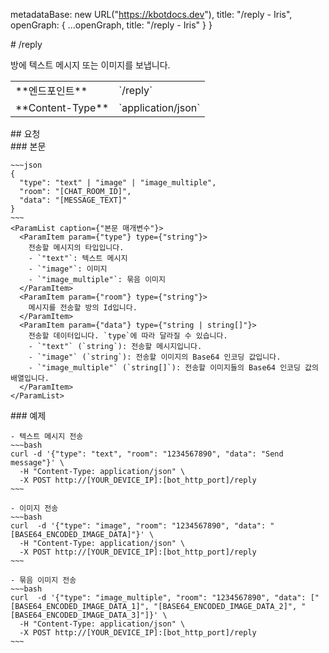 
  metadataBase: new URL("https://kbotdocs.dev"),
  title: "/reply - Iris",
  openGraph: {
    ...openGraph,
    title: "/reply - Iris"
  }
}

<Section>
  # /reply

  방에 텍스트 메시지 또는 이미지를 보냅니다.

  <Table>
    <colgroup>
      <col width={"200px"}/>
      <col/>
    </colgroup>
    <Tbody>
      <Tr>
        <Td><span className={"text-sm"}>**엔드포인트**</span></Td>
        <Td>
          <Endpoint method={"POST"}>`/reply`</Endpoint>
        </Td>
      </Tr>
      <Tr>
        <Td><span className={"text-sm"}>**Content-Type**</span></Td>
        <Td>
          `application/json`
        </Td>
      </Tr>
    </Tbody>
  </Table>
</Section>
<Section>
  ## 요청

  <Section>
    ### 본문

    ~~~json
    {
      "type": "text" | "image" | "image_multiple",
      "room": "[CHAT_ROOM_ID]",
      "data": "[MESSAGE_TEXT]"
    }
    ~~~
    <ParamList caption={"본문 매개변수"}>
      <ParamItem param={"type"} type={"string"}>
        전송할 메시지의 타입입니다.
        - `"text"`: 텍스트 메시지
        - `"image"`: 이미지
        - `"image_multiple"`: 묶음 이미지
      </ParamItem>
      <ParamItem param={"room"} type={"string"}>
        메시지를 전송할 방의 Id입니다.
      </ParamItem>
      <ParamItem param={"data"} type={"string | string[]"}>
        전송할 데이터입니다. `type`에 따라 달라질 수 있습니다.
        - `"text"` (`string`): 전송할 메시지입니다.
        - `"image"` (`string`): 전송할 이미지의 Base64 인코딩 값입니다.
        - `"image_multiple"` (`string[]`): 전송할 이미지들의 Base64 인코딩 값의 배열입니다.
      </ParamItem>
    </ParamList>
  </Section>
  <Section>
    ### 예제

    - 텍스트 메시지 전송
    ~~~bash
    curl -d '{"type": "text", "room": "1234567890", "data": "Send message"}' \
      -H "Content-Type: application/json" \
      -X POST http://[YOUR_DEVICE_IP]:[bot_http_port]/reply
    ~~~

    - 이미지 전송
    ~~~bash
    curl  -d '{"type": "image", "room": "1234567890", "data": "[BASE64_ENCODED_IMAGE_DATA]"}' \
      -H "Content-Type: application/json" \
      -X POST http://[YOUR_DEVICE_IP]:[bot_http_port]/reply
    ~~~

    - 묶음 이미지 전송
    ~~~bash
    curl  -d '{"type": "image_multiple", "room": "1234567890", "data": ["[BASE64_ENCODED_IMAGE_DATA_1]", "[BASE64_ENCODED_IMAGE_DATA_2]", "[BASE64_ENCODED_IMAGE_DATA_3]"]}' \
      -H "Content-Type: application/json" \
      -X POST http://[YOUR_DEVICE_IP]:[bot_http_port]/reply
    ~~~
  </Section>
</Section>